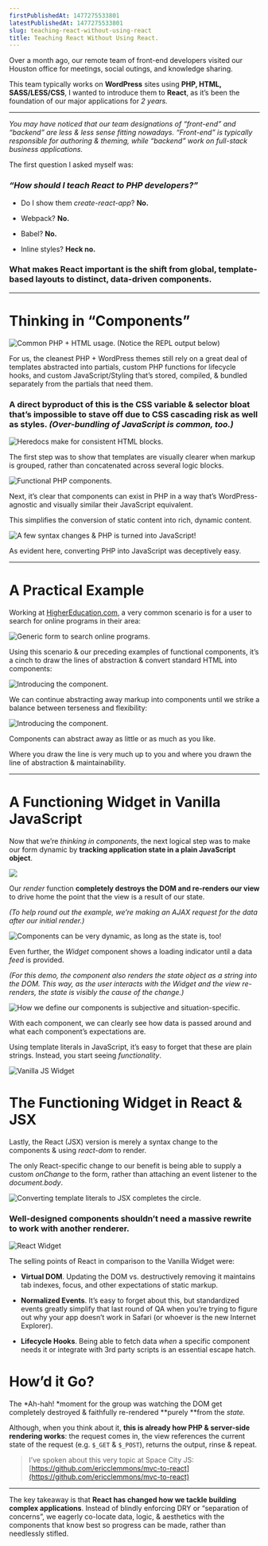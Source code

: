 ```yaml
---
firstPublishedAt: 1477275533801
latestPublishedAt: 1477275533801
slug: teaching-react-without-using-react
title: Teaching React Without Using React.
---
```


Over a month ago, our remote team of front-end developers visited our Houston office for meetings, social outings, and knowledge sharing.

This team typically works on **WordPress** sites using **PHP, HTML,
SASS/LESS/CSS**, I wanted to introduce them to **React**, as it’s been the foundation of our major applications for _2 years._

---

_You may have noticed that our team designations of “front-end” and “backend” are less & less sense fitting nowadays. “Front-end” is typically responsible for authoring & theming, while “backend” work on full-stack business applications._

The first question I asked myself was:

### _“**How should I teach React to PHP developers?**”_

- Do I show them _create-react-app_? **No.**

- Webpack? **No.**

- Babel? **No.**

- Inline styles? **Heck no.**

### What makes React important is the shift from global, template-based layouts to distinct, data-driven components.

---

# Thinking in “Components”

![Common PHP + HTML usage. (**Notice the REPL output below**)](https://cdn-images-1.medium.com/max/3144/1*-tx6apx0xY32J0bTinCy_w.png)

For us, the cleanest PHP + WordPress themes still rely on a great deal of
templates abstracted into partials, custom PHP functions for lifecycle hooks,
and custom JavaScript/Styling that’s stored, compiled, & bundled separately from the partials that need them.

### A direct byproduct of this is the CSS variable & selector bloat that’s impossible to stave off due to **CSS cascading risk as well as styles**. _(Over-bundling of JavaScript is common, too.)_

![Heredocs make for consistent HTML blocks.](https://cdn-images-1.medium.com/max/3144/1*Ut7ZoP0kmA8-g90cOybKIg.png)

The first step was to show that templates are visually clearer when markup is grouped, rather than concatenated across several logic blocks.

![Functional PHP components.](https://cdn-images-1.medium.com/max/3144/1*aJCVpgDzDpDDpQ9bfwzzZA.png)

Next, it’s clear that components can exist in PHP in a way that’s WordPress-agnostic and visually similar their JavaScript equivalent.

This simplifies the conversion of static content into rich, dynamic content.

![A few syntax changes & PHP is turned into JavaScript!](https://cdn-images-1.medium.com/max/3144/1*JwFQ4EXWGALq7_50wFOthg.png)

As evident here, converting PHP into JavaScript was deceptively easy.

---

# A Practical Example

Working at [HigherEducation.com](http://www.highereducation.com/), a very common scenario is for a user to search for online programs in their area:

![Generic form to search online programs.](https://cdn-images-1.medium.com/max/3144/1*tjK31VtrILRSGtd-O_W0FQ.png)

Using this scenario & our preceding examples of functional components, it’s a cinch to draw the lines of abstraction & convert standard HTML into components:

![Introducing the <Select> component.](https://cdn-images-1.medium.com/max/3144/1*D-Rum0NVgw_eIHW6HWrwDA.png)

We can continue abstracting away markup into components until we strike a balance between terseness and flexibility:

![Introducing the <Input> component.](https://cdn-images-1.medium.com/max/3144/1*0Isw3_h8wCy1Z7C3bAe9_g.png)

Components can abstract away as little or as much as you like.

Where you draw the line is very much up to you and where you drawn the line of abstraction & maintainability.

---

# A Functioning Widget in Vanilla JavaScript

Now that we’re _thinking in components_, the next logical step was to make our form dynamic by **tracking application state in a plain JavaScript object**.

![](https://cdn-images-1.medium.com/max/3144/1*tIAJezyiJbHlEw1ODDJhvw.png)

Our _render_ function **completely destroys the DOM and re-renders our view** to drive home the point that the view is a result of our state.

_(To help round out the example, we’re making an AJAX request for the data after our initial render.)_

![Components can be very dynamic, as long as the state is, too!](https://cdn-images-1.medium.com/max/3144/1*27K5eKSKjjdakSmp1tswwg.png)

Even further, the _Widget_ component shows a loading indicator until a data _feed_ is provided.

_(For this demo, the component also renders the state object as a string into the DOM. This way, as the user interacts with the Widget and the view re-renders, the state is visibly the cause of the change.)_

![How we define our components is subjective and situation-specific.](https://cdn-images-1.medium.com/max/3144/1*drSZF6HZfrCMhrxW3Z5qVw.png)

With each component, we can clearly see how data is passed around and what each component’s expectations are.

Using template literals in JavaScript, it’s easy to forget that these are plain strings. Instead, you start seeing _functionality_.

![Vanilla JS Widget](https://cdn-images-1.medium.com/max/1812/1*R6ILLZcFYYLB7YRFXYP_vg.gif)

# The Functioning Widget in React & JSX

Lastly, the React (JSX) version is merely a syntax change to the components & using _react-dom_ to render.

The only React-specific change to our benefit is being able to supply a custom _onChange_ to the form, rather than attaching an event listener to the _document.body_.

![Converting template literals to JSX completes the circle.](https://cdn-images-1.medium.com/max/3144/1*LKngMsJPhrEi4QsDxORlMg.png)

### **Well-designed components shouldn’t need a massive rewrite to work with another renderer.**

![React Widget](https://cdn-images-1.medium.com/max/1848/1*7cuPoGe9J6AE3Nvpd5UOUw.gif)

The selling points of React in comparison to the Vanilla Widget were:

- **Virtual DOM**. Updating the DOM vs. destructively removing it maintains tab indexes, focus, and other expectations of static markup.

- **Normalized Events**. It’s easy to forget about this, but standardized events greatly simplify that last round of QA when you’re trying to figure out why your app doesn’t work in Safari (or whoever is the new Internet Explorer).

- **Lifecycle Hooks**. Being able to fetch data _when_ a specific component needs it or integrate with 3rd party scripts is an essential escape hatch.

# How’d it Go?

The *Ah-hah! *moment for the group was watching the DOM get completely destroyed & faithfully re-rendered **purely **from the _state._

Although, when you think about it, **this is already how PHP & server-side rendering works**: the request comes in, the view references the current state of the request (e.g. `$_GET` & `$_POST`), returns the output, rinse & repeat.

> I’ve spoken about this very topic at Space City JS: [https://github.com/ericclemmons/mvc-to-react](https://github.com/ericclemmons/mvc-to-react)

---

The key takeaway is that **React has changed how we tackle building complex applications**. Instead of blindly enforcing DRY or “separation of concerns”, we eagerly co-locate data, logic, & aesthetics with the components that know best so progress can be made, rather than needlessly stifled.
